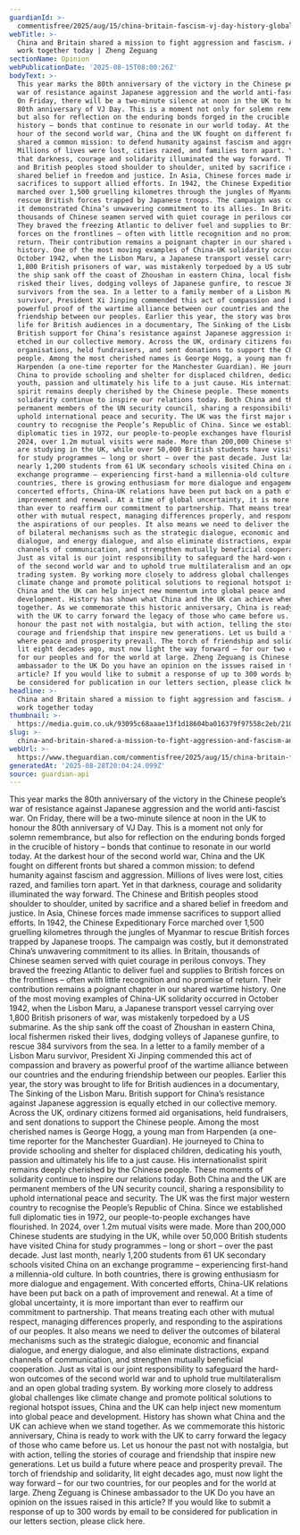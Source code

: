 ```yaml
---
guardianId: >-
  commentisfree/2025/aug/15/china-britain-fascism-vj-day-history-global-uncertainty
webTitle: >-
  China and Britain shared a mission to fight aggression and fascism. And we can
  work together today | Zheng Zeguang
sectionName: Opinion
webPublicationDate: '2025-08-15T08:00:26Z'
bodyText: >-
  This year marks the 80th anniversary of the victory in the Chinese people’s
  war of resistance against Japanese aggression and the world anti-fascist war.
  On Friday, there will be a two-minute silence at noon in the UK to honour the
  80th anniversary of VJ Day. This is a moment not only for solemn remembrance,
  but also for reflection on the enduring bonds forged in the crucible of
  history – bonds that continue to resonate in our world today. At the darkest
  hour of the second world war, China and the UK fought on different fronts but
  shared a common mission: to defend humanity against fascism and aggression.
  Millions of lives were lost, cities razed, and families torn apart. Yet in
  that darkness, courage and solidarity illuminated the way forward. The Chinese
  and British peoples stood shoulder to shoulder, united by sacrifice and a
  shared belief in freedom and justice. In Asia, Chinese forces made immense
  sacrifices to support allied efforts. In 1942, the Chinese Expeditionary Force
  marched over 1,500 gruelling kilometres through the jungles of Myanmar to
  rescue British forces trapped by Japanese troops. The campaign was costly, but
  it demonstrated China’s unwavering commitment to its allies. In Britain,
  thousands of Chinese seamen served with quiet courage in perilous convoys.
  They braved the freezing Atlantic to deliver fuel and supplies to British
  forces on the frontlines – often with little recognition and no promise of
  return. Their contribution remains a poignant chapter in our shared wartime
  history. One of the most moving examples of China-UK solidarity occurred in
  October 1942, when the Lisbon Maru, a Japanese transport vessel carrying over
  1,800 British prisoners of war, was mistakenly torpedoed by a US submarine. As
  the ship sank off the coast of Zhoushan in eastern China, local fishermen
  risked their lives, dodging volleys of Japanese gunfire, to rescue 384
  survivors from the sea. In a letter to a family member of a Lisbon Maru
  survivor, President Xi Jinping commended this act of compassion and bravery as
  powerful proof of the wartime alliance between our countries and the enduring
  friendship between our peoples. Earlier this year, the story was brought to
  life for British audiences in a documentary, The Sinking of the Lisbon Maru.
  British support for China’s resistance against Japanese aggression is equally
  etched in our collective memory. Across the UK, ordinary citizens formed aid
  organisations, held fundraisers, and sent donations to support the Chinese
  people. Among the most cherished names is George Hogg, a young man from
  Harpenden (a one-time reporter for the Manchester Guardian). He journeyed to
  China to provide schooling and shelter for displaced children, dedicating his
  youth, passion and ultimately his life to a just cause. His internationalist
  spirit remains deeply cherished by the Chinese people. These moments of
  solidarity continue to inspire our relations today. Both China and the UK are
  permanent members of the UN security council, sharing a responsibility to
  uphold international peace and security. The UK was the first major western
  country to recognise the People’s Republic of China. Since we established full
  diplomatic ties in 1972, our people-to-people exchanges have flourished. In
  2024, over 1.2m mutual visits were made. More than 200,000 Chinese students
  are studying in the UK, while over 50,000 British students have visited China
  for study programmes – long or short – over the past decade. Just last month,
  nearly 1,200 students from 61 UK secondary schools visited China on an
  exchange programme – experiencing first-hand a millennia-old culture. In both
  countries, there is growing enthusiasm for more dialogue and engagement. With
  concerted efforts, China-UK relations have been put back on a path of
  improvement and renewal. At a time of global uncertainty, it is more important
  than ever to reaffirm our commitment to partnership. That means treating each
  other with mutual respect, managing differences properly, and responding to
  the aspirations of our peoples. It also means we need to deliver the outcomes
  of bilateral mechanisms such as the strategic dialogue, economic and financial
  dialogue, and energy dialogue, and also eliminate distractions, expand
  channels of communication, and strengthen mutually beneficial cooperation.
  Just as vital is our joint responsibility to safeguard the hard-won outcomes
  of the second world war and to uphold true multilateralism and an open global
  trading system. By working more closely to address global challenges like
  climate change and promote political solutions to regional hotspot issues,
  China and the UK can help inject new momentum into global peace and
  development. History has shown what China and the UK can achieve when we stand
  together. As we commemorate this historic anniversary, China is ready to work
  with the UK to carry forward the legacy of those who came before us. Let us
  honour the past not with nostalgia, but with action, telling the stories of
  courage and friendship that inspire new generations. Let us build a future
  where peace and prosperity prevail. The torch of friendship and solidarity,
  lit eight decades ago, must now light the way forward – for our two countries,
  for our peoples and for the world at large. Zheng Zeguang is Chinese
  ambassador to the UK Do you have an opinion on the issues raised in this
  article? If you would like to submit a response of up to 300 words by email to
  be considered for publication in our letters section, please click here.
headline: >-
  China and Britain shared a mission to fight aggression and fascism. And we can
  work together today
thumbnail: >-
  https://media.guim.co.uk/93095c68aaae13f1d18604ba016379f97558c2eb/210_0_2502_2002/500.jpg
slug: >-
  china-and-britain-shared-a-mission-to-fight-aggression-and-fascism-and-we-can-work-together-today-or-zheng-zeguang
webUrl: >-
  https://www.theguardian.com/commentisfree/2025/aug/15/china-britain-fascism-vj-day-history-global-uncertainty
generatedAt: '2025-08-28T20:04:24.099Z'
source: guardian-api
---
```

This year marks the 80th anniversary of the victory in the Chinese people’s war of resistance against Japanese aggression and the world anti-fascist war. On Friday, there will be a two-minute silence at noon in the UK to honour the 80th anniversary of VJ Day. This is a moment not only for solemn remembrance, but also for reflection on the enduring bonds forged in the crucible of history – bonds that continue to resonate in our world today. At the darkest hour of the second world war, China and the UK fought on different fronts but shared a common mission: to defend humanity against fascism and aggression. Millions of lives were lost, cities razed, and families torn apart. Yet in that darkness, courage and solidarity illuminated the way forward. The Chinese and British peoples stood shoulder to shoulder, united by sacrifice and a shared belief in freedom and justice. In Asia, Chinese forces made immense sacrifices to support allied efforts. In 1942, the Chinese Expeditionary Force marched over 1,500 gruelling kilometres through the jungles of Myanmar to rescue British forces trapped by Japanese troops. The campaign was costly, but it demonstrated China’s unwavering commitment to its allies. In Britain, thousands of Chinese seamen served with quiet courage in perilous convoys. They braved the freezing Atlantic to deliver fuel and supplies to British forces on the frontlines – often with little recognition and no promise of return. Their contribution remains a poignant chapter in our shared wartime history. One of the most moving examples of China-UK solidarity occurred in October 1942, when the Lisbon Maru, a Japanese transport vessel carrying over 1,800 British prisoners of war, was mistakenly torpedoed by a US submarine. As the ship sank off the coast of Zhoushan in eastern China, local fishermen risked their lives, dodging volleys of Japanese gunfire, to rescue 384 survivors from the sea. In a letter to a family member of a Lisbon Maru survivor, President Xi Jinping commended this act of compassion and bravery as powerful proof of the wartime alliance between our countries and the enduring friendship between our peoples. Earlier this year, the story was brought to life for British audiences in a documentary, The Sinking of the Lisbon Maru. British support for China’s resistance against Japanese aggression is equally etched in our collective memory. Across the UK, ordinary citizens formed aid organisations, held fundraisers, and sent donations to support the Chinese people. Among the most cherished names is George Hogg, a young man from Harpenden (a one-time reporter for the Manchester Guardian). He journeyed to China to provide schooling and shelter for displaced children, dedicating his youth, passion and ultimately his life to a just cause. His internationalist spirit remains deeply cherished by the Chinese people. These moments of solidarity continue to inspire our relations today. Both China and the UK are permanent members of the UN security council, sharing a responsibility to uphold international peace and security. The UK was the first major western country to recognise the People’s Republic of China. Since we established full diplomatic ties in 1972, our people-to-people exchanges have flourished. In 2024, over 1.2m mutual visits were made. More than 200,000 Chinese students are studying in the UK, while over 50,000 British students have visited China for study programmes – long or short – over the past decade. Just last month, nearly 1,200 students from 61 UK secondary schools visited China on an exchange programme – experiencing first-hand a millennia-old culture. In both countries, there is growing enthusiasm for more dialogue and engagement. With concerted efforts, China-UK relations have been put back on a path of improvement and renewal. At a time of global uncertainty, it is more important than ever to reaffirm our commitment to partnership. That means treating each other with mutual respect, managing differences properly, and responding to the aspirations of our peoples. It also means we need to deliver the outcomes of bilateral mechanisms such as the strategic dialogue, economic and financial dialogue, and energy dialogue, and also eliminate distractions, expand channels of communication, and strengthen mutually beneficial cooperation. Just as vital is our joint responsibility to safeguard the hard-won outcomes of the second world war and to uphold true multilateralism and an open global trading system. By working more closely to address global challenges like climate change and promote political solutions to regional hotspot issues, China and the UK can help inject new momentum into global peace and development. History has shown what China and the UK can achieve when we stand together. As we commemorate this historic anniversary, China is ready to work with the UK to carry forward the legacy of those who came before us. Let us honour the past not with nostalgia, but with action, telling the stories of courage and friendship that inspire new generations. Let us build a future where peace and prosperity prevail. The torch of friendship and solidarity, lit eight decades ago, must now light the way forward – for our two countries, for our peoples and for the world at large. Zheng Zeguang is Chinese ambassador to the UK Do you have an opinion on the issues raised in this article? If you would like to submit a response of up to 300 words by email to be considered for publication in our letters section, please click here.
